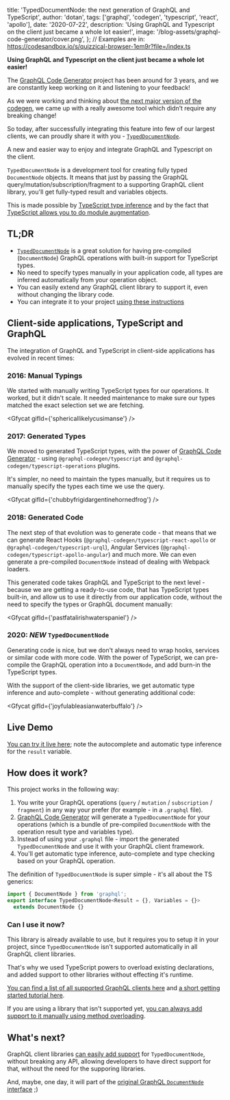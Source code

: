 
  title: 'TypedDocumentNode: the next generation of GraphQL and TypeScript',
  author: 'dotan',
  tags: ['graphql', 'codegen', 'typescript', 'react', 'apollo'],
  date: '2020-07-22',
  description:
    'Using GraphQL and Typescript on the client just became a whole lot easier!',
  image: '/blog-assets/graphql-code-generator/cover.png',
};
// Examples are in: https://codesandbox.io/s/quizzical-browser-1em9r?file=/index.ts


**Using GraphQL and Typescript on the client just became a whole lot easier!**

The [GraphQL Code Generator](https://graphql-code-generator.com/) project has been around for 3 years, and we are constantly keep working on it and listening to your feedback!

As we were working and thinking about [the next major version of the codegen](https://github.com/dotansimha/graphql-code-generator/discussions/3955), we came up with a really awesome tool which didn’t require any breaking change!

So today, after successfully integrating this feature into few of our largest clients, we can proudly share it with you - [`TypedDocumentNode`](https://github.com/dotansimha/graphql-typed-document-node).

A new and easier way to enjoy and integrate GraphQL and Typescript on the client.

`TypedDocumentNode` is a development tool for creating fully typed `DocumentNode` objects. It means that just by passing the GraphQL query/mutation/subscription/fragment to a supporting GraphQL client library, you'll get fully-typed result and variables objects.

This is made possible by [TypeScript type inference](https://www.typescriptlang.org/docs/handbook/type-inference.html) and by the fact that [TypeScript allows you to do module augmentation](https://www.typescriptlang.org/docs/handbook/declaration-merging.html).

## TL;DR

- [`TypedDocumentNode`](https://github.com/dotansimha/graphql-typed-document-node) is a great solution for having pre-compiled (`DocumentNode`) GraphQL operations with built-in support for TypeScript types.
- No need to specify types manually in your application code, all types are inferred automatically from your operation object.
- You can easily extend any GraphQL client library to support it, even without changing the library code.
- You can integrate it to your project [using these instructions](https://github.com/dotansimha/graphql-typed-document-node#how-to-use)

## Client-side applications, TypeScript and GraphQL

The integration of GraphQL and TypeScript in client-side applications has evolved in recent times:

### 2016: Manual Typings

We started with manually writing TypeScript types for our operations. It worked, but it didn't scale. It needed maintenance to make sure our types matched the exact selection set we are fetching.

<Gfycat gifId={'sphericallikelycusimanse'} />

### 2017: Generated Types

We moved to generated TypeScript types, with the power of [GraphQL Code Generator](https://graphql-code-generator.com/) - using `@graphql-codegen/typescript` and `@graphql-codegen/typescript-operations` plugins.

It's simpler, no need to maintain the types manually, but it requires us to manually specify the types each time we use the query.

<Gfycat gifId={'chubbyfrigidargentinehornedfrog'} />

### 2018: Generated Code

The next step of that evolution was to generate code - that means that we can generate React Hooks (`@graphql-codegen/typescript-react-apollo` or `@graphql-codegen/typescript-urql`), Angular Services (`@graphql-codegen/typescript-apollo-angular`) and much more. We can even generate a pre-compiled `DocumentNode` instead of dealing with Webpack loaders.

This generated code takes GraphQL and TypeScript to the next level - because we are getting a ready-to-use code, that has TypeScript types built-in, and allow us to use it directly from our application code, without the need to specify the types or GraphQL document manually:

<Gfycat gifId={'pastfatalirishwaterspaniel'} />

### 2020: _NEW_ `TypedDocumentNode`

Generating code is nice, but we don't always need to wrap hooks, services or similar code with more code. With the power of TypeScript, we can pre-compile the GraphQL operation into a `DocumentNode`, and add burn-in the TypeScript types.

With the support of the client-side libraries, we get automatic type inference and auto-complete - without generating additional code:

<Gfycat gifId={'joyfulableasianwaterbuffalo'} />

## Live Demo

[You can try it live here](https://codesandbox.io/s/github/dotansimha/graphql-typed-document-node/tree/master/examples/apollo-client-3); note the autocomplete and automatic type inference for the `result` variable.

## How does it work?

This project works in the following way:

1. You write your GraphQL operations (`query` / `mutation` / `subscription` / `fragment`) in any way your prefer (for example - in a `.graphql` file).
2. [GraphQL Code Generator](https://graphql-code-generator.com/) will generate a `TypedDocumentNode` for your operations (which is a bundle of pre-compiled `DocumentNode` with the operation result type and variables type).
3. Instead of using your `.graphql` file - import the generated `TypedDocumentNode` and use it with your GraphQL client framework.
4. You'll get automatic type inference, auto-complete and type checking based on your GraphQL operation.

The definition of `TypedDocumentNode` is super simple - it's all about the TS generics:

```ts
import { DocumentNode } from 'graphql';
export interface TypedDocumentNode<Result = {}, Variables = {}>
  extends DocumentNode {}
```

### Can I use it now?

This library is already available to use, but it requires you to setup it in your project, since `TypedDocumentNode` isn't supported automatically in all GraphQL client libraries.

That's why we used TypeScript powers to overload existing declarations, and added support to other libraries without effecting it's runtime.

[You can find a list of all supported GraphQL clients here](https://github.com/dotansimha/graphql-typed-document-node#supported-libraries) and [a short getting started tutorial here](https://github.com/dotansimha/graphql-typed-document-node#how-to-use).

If you are using a library that isn't supported yet, [you can always add support to it manually using method overloading](https://github.com/dotansimha/graphql-typed-document-node#how-to-extend-other-libraries-with-this).

## What's next?

GraphQL client libraries [can easily add support](https://github.com/dotansimha/graphql-typed-document-node#how-can-i-support-this-in-my-library) for `TypedDocumentNode`, without breaking any API, allowing developers to have direct support for that, without the need for the supporing libraries.

And, maybe, one day, it will part of the [original GraphQL `DocumentNode` interface](https://github.com/graphql/graphql-js/blob/master/src/language/ast.d.ts#L212-L216) ;)
